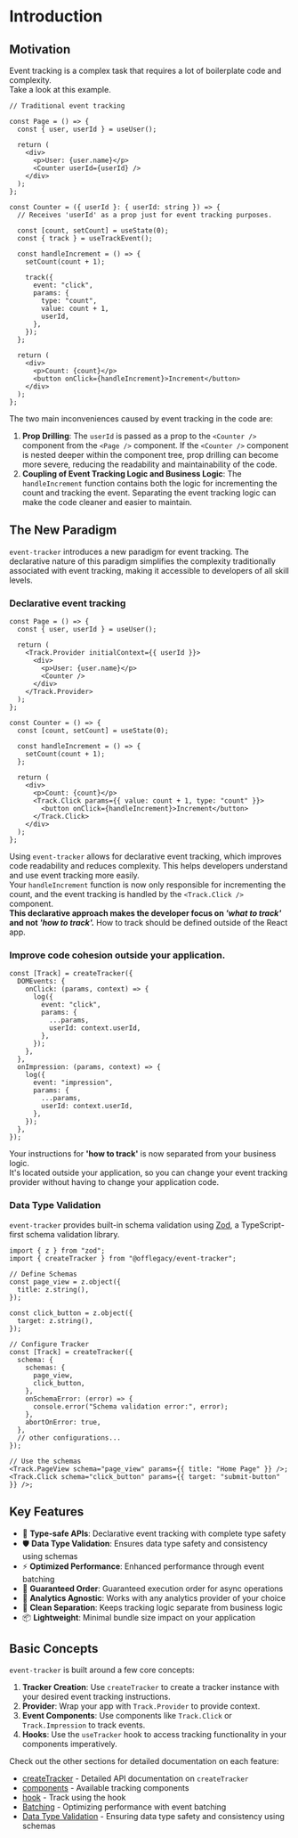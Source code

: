 # Introduction

## Motivation

Event tracking is a complex task that requires a lot of boilerplate code and complexity.  
Take a look at this example.

```tsx {14,15, 23-30}
// Traditional event tracking

const Page = () => {
  const { user, userId } = useUser();

  return (
    <div>
      <p>User: {user.name}</p>
      <Counter userId={userId} />
    </div>
  );
};

const Counter = ({ userId }: { userId: string }) => {
  // Receives 'userId' as a prop just for event tracking purposes.

  const [count, setCount] = useState(0);
  const { track } = useTrackEvent();

  const handleIncrement = () => {
    setCount(count + 1);

    track({
      event: "click",
      params: {
        type: "count",
        value: count + 1,
        userId,
      },
    });
  };

  return (
    <div>
      <p>Count: {count}</p>
      <button onClick={handleIncrement}>Increment</button>
    </div>
  );
};
```

The two main inconveniences caused by event tracking in the code are:

1. **Prop Drilling**: The `userId` is passed as a prop to the `<Counter />` component from the `<Page />` component. If the `<Counter />` component is nested deeper within the component tree, prop drilling can become more severe, reducing the readability and maintainability of the code.
2. **Coupling of Event Tracking Logic and Business Logic**: The `handleIncrement` function contains both the logic for incrementing the count and tracking the event. Separating the event tracking logic can make the code cleaner and easier to maintain.

## The New Paradigm

`event-tracker` introduces a new paradigm for event tracking.
The declarative nature of this paradigm simplifies
the complexity traditionally associated with event tracking, making it accessible to developers of all skill levels.

### Declarative event tracking

```tsx {5, 10, 24, 26}
const Page = () => {
  const { user, userId } = useUser();

  return (
    <Track.Provider initialContext={{ userId }}>
      <div>
        <p>User: {user.name}</p>
        <Counter />
      </div>
    </Track.Provider>
  );
};

const Counter = () => {
  const [count, setCount] = useState(0);

  const handleIncrement = () => {
    setCount(count + 1);
  };

  return (
    <div>
      <p>Count: {count}</p>
      <Track.Click params={{ value: count + 1, type: "count" }}>
        <button onClick={handleIncrement}>Increment</button>
      </Track.Click>
    </div>
  );
};
```

Using `event-tracker` allows for declarative event tracking, which improves code readability and reduces complexity. This helps developers understand and use event tracking more easily.  
Your `handleIncrement` function is now only responsible for incrementing the count, and the event tracking is handled by the `<Track.Click />` component.  
**This declarative approach makes the developer focus on _'what to track'_ and not _'how to track'._**
How to track should be defined outside of the React app.

### Improve code cohesion outside your application.

```tsx
const [Track] = createTracker({
  DOMEvents: {
    onClick: (params, context) => {
      log({
        event: "click",
        params: {
          ...params,
          userId: context.userId,
        },
      });
    },
  },
  onImpression: (params, context) => {
    log({
      event: "impression",
      params: {
        ...params,
        userId: context.userId,
      },
    });
  },
});
```

Your instructions for **'how to track'** is now separated from your business logic.  
It's located outside your application, so you can change your event tracking provider without having to change your application code.

### Data Type Validation

`event-tracker` provides built-in schema validation using [Zod](https://zod.dev/), a TypeScript-first schema validation library.

```tsx
import { z } from "zod";
import { createTracker } from "@offlegacy/event-tracker";

// Define Schemas
const page_view = z.object({
  title: z.string(),
});

const click_button = z.object({
  target: z.string(),
});

// Configure Tracker
const [Track] = createTracker({
  schema: {
    schemas: {
      page_view,
      click_button,
    },
    onSchemaError: (error) => {
      console.error("Schema validation error:", error);
    },
    abortOnError: true,
  },
  // other configurations...
});

// Use the schemas
<Track.PageView schema="page_view" params={{ title: "Home Page" }} />;
<Track.Click schema="click_button" params={{ target: "submit-button" }} />;
```

## Key Features

- 🎯 **Type-safe APIs**: Declarative event tracking with complete type safety
- 🛡️ **Data Type Validation**: Ensures data type safety and consistency using schemas
- ⚡️ **Optimized Performance**: Enhanced performance through event batching
- 🔄 **Guaranteed Order**: Guaranteed execution order for async operations
- 🔌 **Analytics Agnostic**: Works with any analytics provider of your choice
- 🧩 **Clean Separation**: Keeps tracking logic separate from business logic
- 📦 **Lightweight**: Minimal bundle size impact on your application

## Basic Concepts

`event-tracker` is built around a few core concepts:

1. **Tracker Creation**: Use `createTracker` to create a tracker instance with your desired event tracking instructions.
2. **Provider**: Wrap your app with `Track.Provider` to provide context.
3. **Event Components**: Use components like `Track.Click` or `Track.Impression` to track events.
4. **Hooks**: Use the `useTracker` hook to access tracking functionality in your components imperatively.

Check out the other sections for detailed documentation on each feature:

- [createTracker](/docs/create-tracker) - Detailed API documentation on `createTracker`
- [components](/docs/components) - Available tracking components
- [hook](/docs/hook) - Track using the hook
- [Batching](/docs/batching) - Optimizing performance with event batching
- [Data Type Validation](/docs/data-type-validation) - Ensuring data type safety and consistency using schemas
